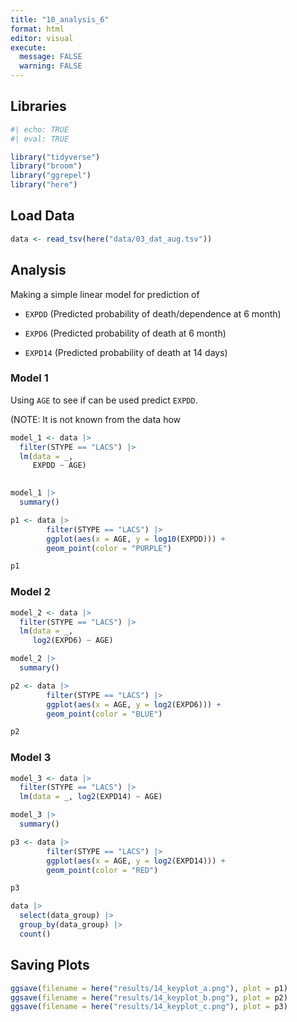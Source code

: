 ```yaml
---
title: "10_analysis_6"
format: html
editor: visual
execute: 
  message: FALSE
  warning: FALSE
---
```


## Libraries

```r
#| echo: TRUE
#| eval: TRUE

library("tidyverse")
library("broom")
library("ggrepel")
library("here")
```

## Load Data

```r
data <- read_tsv(here("data/03_dat_aug.tsv"))
```

## Analysis

Making a simple linear model for prediction of

-   `EXPDD` (Predicted probability of death/dependence at 6 month)

-   `EXPD6` (Predicted probability of death at 6 month)

-   `EXPD14` (Predicted probability of death at 14 days)

### Model 1

Using `AGE` to see if can be used predict `EXPDD`.

(NOTE: It is not known from the data how

```r
model_1 <- data |> 
  filter(STYPE == "LACS") |> 
  lm(data = _,
     EXPDD ~ AGE)
  
```

```r
model_1 |> 
  summary()
```

```r

p1 <- data |> 
        filter(STYPE == "LACS") |> 
        ggplot(aes(x = AGE, y = log10(EXPDD))) +
        geom_point(color = "PURPLE")

p1
```

### Model 2

```r

model_2 <- data |> 
  filter(STYPE == "LACS") |> 
  lm(data = _,
     log2(EXPD6) ~ AGE)
```

```r
model_2 |> 
  summary()
```

```r
p2 <- data |> 
        filter(STYPE == "LACS") |> 
        ggplot(aes(x = AGE, y = log2(EXPD6))) +
        geom_point(color = "BLUE")

p2
```

### Model 3

```r
model_3 <- data |> 
  filter(STYPE == "LACS") |> 
  lm(data = _, log2(EXPD14) ~ AGE)
```

```r
model_3 |> 
  summary()
```

```r
p3 <- data |> 
        filter(STYPE == "LACS") |> 
        ggplot(aes(x = AGE, y = log2(EXPD14))) +
        geom_point(color = "RED")

p3
```

```r
data |> 
  select(data_group) |> 
  group_by(data_group) |> 
  count()
```

## Saving Plots

```r
ggsave(filename = here("results/14_keyplot_a.png"), plot = p1)  
ggsave(filename = here("results/14_keyplot_b.png"), plot = p2)
ggsave(filename = here("results/14_keyplot_c.png"), plot = p3)
```
